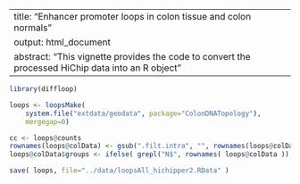 
---
title: "Enhancer promoter loops in colon tissue and colon normals"
output: html_document
abstract: "This vignette provides the code to convert the processed HiChip data into an R object"
---


```r
library(diffloop)

loops <- loopsMake(
    system.file("extdata/geodata", package="ColonDNATopology"),
    mergegap=0)

cc <- loops@counts
rownames(loops@colData) <- gsub(".filt.intra", "", rownames(loops@colData))
loops@colData$groups <- ifelse( grepl("N$", rownames( loops@colData )), "normal", "tumor")

save( loops, file="../data/loopsAll_hichipper2.RData" )

```
